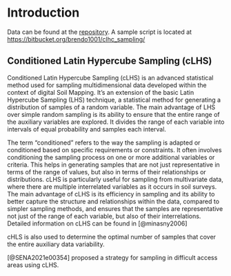 # Introduction 

Data can be found at the [repository](https://bitbucket.org/brendo1001/clhc_sampling/src/master/). A sample script is located at [https://bitbucket.org/brendo1001/clhc_sampling/](https://bitbucket.org/brendo1001/clhc_sampling/)


## Conditioned Latin Hypercube Sampling (cLHS) {-}

Conditioned Latin Hypercube Sampling (cLHS) is an advanced statistical method used for sampling multidimensional data developed within the context of digital Soil Mapping. It's an extension of the basic Latin Hypercube Sampling (LHS) technique, a statistical method for generating a distribution of samples of a random variable. The main advantage of LHS over simple random sampling is its ability to ensure that the entire range of the auxiliary variables are explored. It divides the range of each variable into intervals of equal probability and samples each interval.

The term "conditioned" refers to the way the sampling is adapted or conditioned based on specific requirements or constraints. It often involves conditioning the sampling process on one or more additional variables or criteria. This helps in generating samples that are not just representative in terms of the range of values, but also in terms of their relationships or distributions. cLHS is particularly useful for sampling from multivariate data, where there are multiple interrelated variables as it occurs in soil surveys. The main advantage of cLHS is its efficiency in sampling and its ability to better capture the structure and relationships within the data, compared to simpler sampling methods, and ensures that the samples are representative not just of the range of each variable, but also of their interrelations. Detailed information on cLHS can be found in [@minasny2006]


cHLS is also used to determine the optimal number of samples that cover the entire auxiliary data variability.   


[@SENA2021e00354] proposed a strategy for sampling in difficult access areas using cLHS.